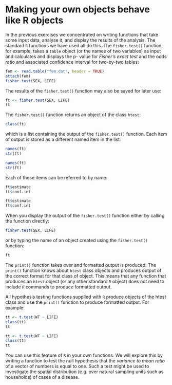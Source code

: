 # Making your own objects behave like R objects {#exercise6}

In the previous exercises we concentrated on writing functions that take some input data, analyse it, and display the results of the analysis. The standard `R` functions we have used all do this. The `fisher.test()` function, for example, takes a `table` object (or the names of two variables) as input and calculates and displays the p- value for *Fisher's exact test* and the odds ratio and associated confidence interval for two-by-two tables:

```r
fem <- read.table("fem.dat", header = TRUE)
attach(fem)
fisher.test(SEX, LIFE)
```

The results of the `fisher.test()` function may also be saved for later use: 

```r
ft <- fisher.test(SEX, LIFE)
ft
```

The `fisher.test()` function returns an object of the class `htest`: 

```r
class(ft)
```

which is a list containing the output of the `fisher.test()` function. Each item of output is stored as a different named item in the list:

```r
names(ft)
str(ft)
```

```r
names(ft)
str(ft)
```

Each of these items can be referred to by name:

```r
ft$estimate
ft$conf.int
```

```r
ft$estimate
ft$conf.int
```

When you display the output of the `fisher.test()` function either by calling the function directly: 

```r
fisher.test(SEX, LIFE)
```

or by typing the name of an object created using the `fisher.test()` function: 

```r
ft
```

The `print()` function takes over and formatted output is produced. The `print()` function knows about `htest` class objects and produces output of the correct format for that class of object. This means that any function that produces an `htest` object (or any other standard `R` object) does not need to include `R` commands to produce formatted output.

All hypothesis testing functions supplied with `R` produce objects of the htest class and use the `print()` function to produce formatted output. For example:

```r
tt <- t.test(WT ~ LIFE)
class(tt)
tt
```

```r
tt <- t.test(WT ~ LIFE)
class(tt)
tt
```

You can use this feature of `R` in your own functions. We will explore this by writing a function to test the null hypothesis that the *variance to mean ratio* of a vector of numbers is equal to one. Such a test might be used to investigate the spatial distribution (e.g. over natural sampling units such as households) of cases of a disease.


